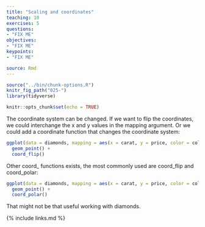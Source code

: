 ```yaml
---
title: "Scaling and coordinates"
teaching: 10
exercises: 5
questions:
- "FIX ME"
objectives:
- "FIX ME"
keypoints:
- "FIX ME"

source: Rmd
---
```


```r
source("../bin/chunk-options.R")
knitr_fig_path("025-")
library(tidyverse)
```

```r
knitr::opts_chunk$set(echo = TRUE)
```



The coordinate system can be changed. If we want to flip the coordinates, we
could interchange the x and y values in the mapping argument.
Or we could add a coordinate function that changes the coordinate system:

```r
ggplot(data = diamonds, mapping = aes(x = carat, y = price, color = color)) +
  geom_point() +
  coord_flip()
```
Other coord_ functions exists, the most commonly used are coord_flip and coord_polar:
```r
ggplot(data = diamonds, mapping = aes(x = carat, y = price, color = color)) +
  geom_point() +
  coord_polar()
```
That might not be that useful working with diamonds.







{% include links.md %}